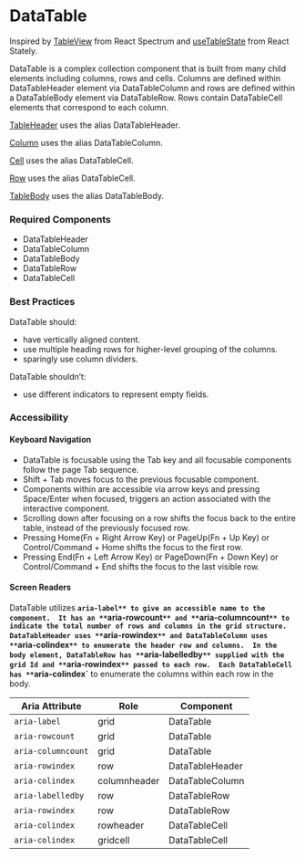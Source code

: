 <Meta title="Components/DataTable/DataTable" />

# DataTable

Inspired by [TableView](https://react-spectrum.adobe.com/react-spectrum/TableView.html)
from React Spectrum and [useTableState](https://react-spectrum.adobe.com/react-stately/useTableState.html)
from React Stately.

DataTable is a complex collection component that is built from many child elements including
columns, rows and cells. Columns are defined within DataTableHeader element via DataTableColumn
and rows are defined within a DataTableBody element via DataTableRow. Rows contain DataTableCell
elements that correspond to each column.

[TableHeader](https://react-spectrum.adobe.com/react-aria/useTable.html#:~:text=defined%20using%20the-,TableHeader,-%2C%20Column%2C)
uses the alias DataTableHeader.

[Column](https://react-spectrum.adobe.com/react-aria/useTable.html#:~:text=the%20TableHeader%2C-,Column,-%2C%20TableBody%2C)
uses the alias DataTableColumn.

[Cell](https://react-spectrum.adobe.com/react-aria/useTable.html#:~:text=Row%2C%20and-,Cell,-components%2C%20which%20support)
uses the alias DataTableCell.

[Row](https://react-spectrum.adobe.com/react-aria/useTable.html#:~:text=%2C%20TableBody%2C-,Row,-%2C%20and%20Cell%20components)
uses the alias DataTableCell.

[TableBody](https://react-spectrum.adobe.com/react-aria/useTable.html#:~:text=%2C%20Column%2C-,TableBody,-%2C%20Row%2C%20and)
uses the alias DataTableBody.


### Required Components

- DataTableHeader
- DataTableColumn
- DataTableBody
- DataTableRow
- DataTableCell

### Best Practices

DataTable should:
- have vertically aligned content.
- use multiple heading rows for higher-level grouping of the columns.
- sparingly use column dividers.

DataTable shouldn’t:
- use different indicators to represent empty fields.

### Accessibility

#### Keyboard Navigation

- DataTable is focusable using the Tab key and all focusable components follow the page Tab sequence.
- Shift + Tab moves focus to the previous focusable component.
- Components within are accessible via arrow keys and pressing Space/Enter when focused, triggers an action associated with the interactive component.
- Scrolling down after focusing on a row shifts the focus back to the entire table, instead of the previously focused row.
- Pressing Home(Fn + Right Arrow Key) or PageUp(Fn + Up Key) or Control/Command + Home shifts the focus to the first row.
- Pressing End(Fn + Left Arrow Key) or PageDown(Fn + Down Key) or Control/Command + End shifts the focus to the last visible row.

#### Screen Readers

DataTable utilizes **`aria-label** to give an accessible name to the component. 
It has an **`aria-rowcount`** and **`aria-columncount`** to indicate the total number of rows and columns in the grid structure. 
DataTableHeader uses **`aria-rowindex`** and DataTableColumn uses **`aria-colindex`** to enumerate the header row and columns. 
In the body element, DataTableRow has **`aria-labelledby`** supplied with the grid Id and **`aria-rowindex`** passed to each row. 
Each DataTableCell has **`aria-colindex`** to enumerate the columns within each row in the body.

| Aria Attribute | Role | Component |
| ---- | ---- | ----------- |
| `aria-label` | grid | DataTable |
| `aria-rowcount` | grid | DataTable |
| `aria-columncount` | grid | DataTable |
| `aria-rowindex` | row | DataTableHeader |
| `aria-colindex` | columnheader | DataTableColumn |
| `aria-labelledby` | row | DataTableRow |
| `aria-rowindex` | row | DataTableRow |
| `aria-colindex` | rowheader | DataTableCell |
| `aria-colindex` | gridcell | DataTableCell |